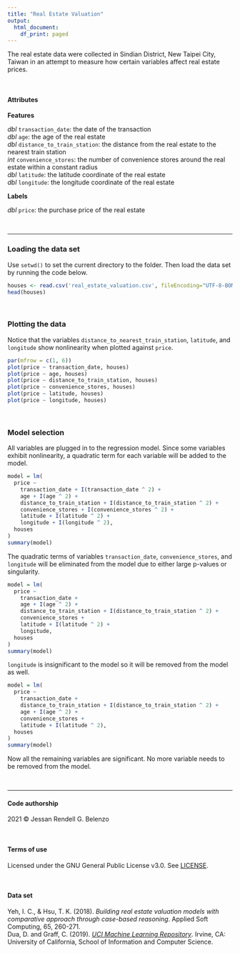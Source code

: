 ---
title: "Real Estate Valuation"
output:
  html_document:
    df_print: paged
---

The real estate data were collected in Sindian District, New Taipei City, Taiwan in an attempt to measure how certain variables affect real estate prices.

<br>

#### Attributes

**Features**

*dbl* `transaction_date`: the date of the transaction  
*dbl* `age`: the age of the real estate  
*dbl* `distance_to_train_station`: the distance from the real estate to the nearest train station  
*int* `convenience_stores`: the number of convenience stores around the real estate within a constant radius  
*dbl* `latitude`: the latitude coordinate of the real estate  
*dbl* `longitude`: the longitude coordinate of the real estate  

**Labels** 

*dbl* `price`: the purchase price of the real estate  

<br>

- - -

### Loading the data set

Use `setwd()` to set the current directory to the folder. Then load the data set by running the code below.

```{r}
houses <- read.csv('real_estate_valuation.csv', fileEncoding="UTF-8-BOM")
head(houses)
```

<br>

### Plotting the data

Notice that the variables `distance_to_nearest_train_station`, `latitude`, and `longitude` show nonlinearity when plotted against `price`.

```{r plots}
par(mfrow = c(1, 6))
plot(price ~ transaction_date, houses)
plot(price ~ age, houses)
plot(price ~ distance_to_train_station, houses)
plot(price ~ convenience_stores, houses)
plot(price ~ latitude, houses)
plot(price ~ longitude, houses)
```

<br>

### Model selection

All variables are plugged in to the regression model. Since some variables exhibit nonlinearity, a quadratic term for each variable will be added to the model.

```{r}
model = lm(
  price ~
    transaction_date + I(transaction_date ^ 2) +
    age + I(age ^ 2) +
    distance_to_train_station + I(distance_to_train_station ^ 2) +
    convenience_stores + I(convenience_stores ^ 2) +
    latitude + I(latitude ^ 2) +
    longitude + I(longitude ^ 2),
  houses
)
summary(model)
```

The quadratic terms of variables `transaction_date`, `convenience_stores`, and `longitude` will be eliminated from the model due to either large p-values or singularity.

```{r}
model = lm(
  price ~
    transaction_date +
    age + I(age ^ 2) +
    distance_to_train_station + I(distance_to_train_station ^ 2) +
    convenience_stores +
    latitude + I(latitude ^ 2) +
    longitude,
  houses
)
summary(model)
```

`longitude` is insignificant to the model so it will be removed from the model as well.

```{r}
model = lm(
  price ~
    transaction_date +
    distance_to_train_station + I(distance_to_train_station ^ 2) +
    age + I(age ^ 2) +
    convenience_stores +
    latitude + I(latitude ^ 2),
  houses
)
summary(model)
```

Now all the remaining variables are significant. No more variable needs to be removed from the model.

<br>

- - -

#### Code authorship

2021 © Jessan Rendell G. Belenzo

<br>

#### Terms of use

Licensed under the GNU General Public License v3.0. See [LICENSE](https://github.com/jessanrendell/real-estate-valuation/blob/main/LICENSE).

<br>

#### Data set

Yeh, I. C., & Hsu, T. K. (2018). *Building real estate valuation models with comparative approach through case-based reasoning*. Applied Soft Computing, 65, 260-271.  
Dua, D. and Graff, C. (2019). [*UCI Machine Learning Repository*](http://archive.ics.uci.edu/ml). Irvine, CA: University of California, School of Information and Computer Science.
